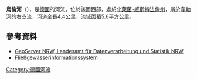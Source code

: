 {{No footnotes|time=2020-08-14T04:28:16+00:00}}
{{Coord|52|7|46|N|8|40|30|E|display=title}}

'''烏倫河'''（{{lang-de|Uhlenbach}}），是[[德國|德國]]的河流，位於該國西部，處於[[北萊茵-威斯特法倫州|北萊茵-威斯特法倫州]]，屬於[[韦勒河_(威悉河支流)|韋勒河]]的右支流，河道全長4.4公里，流域面積5.6平方公里。

==參考資料==
* [http://www.geoserver.nrw.de/ GeoServer NRW, Landesamt für Datenverarbeitung und Statistik NRW] {{Wayback|url=http://www.geoserver.nrw.de/ |date=20161204115214 }}
*[http://www.fisdt.de/wrrl/page/begruessung.html Fließgewässerinformationssystem] {{Wayback|url=http://www.fisdt.de/wrrl/page/begruessung.html |date=20120808152043 }}

{{Germany-geo-stub}}
[[Category:德國河流|Category:德國河流]]